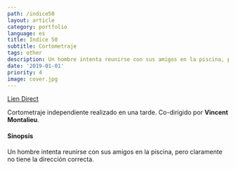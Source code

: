 ```yaml
---
path: /indice50
layout: article
category: portfolio
language: es
title: Indice 50
subtitle: Cortometraje
tags: other
description: Un hombre intenta reunirse con sus amigos en la piscina, pero claramente no tiene la dirección correcta.
date: '2019-01-01'
priority: 4
image: cover.jpg
---
```


<ResponsiveIframe
  src="https://youtu.be/uABiceoBysY?rel=0"
  width="1920"
  height="1080"
/>

[Lien Direct](https://youtu.be/uABiceoBysY)

Cortometraje independiente realizado en una tarde. Co-dirigido por **Vincent Montalieu**.

#### Sinopsis

Un hombre intenta reunirse con sus amigos en la piscina, pero claramente no tiene la dirección correcta.